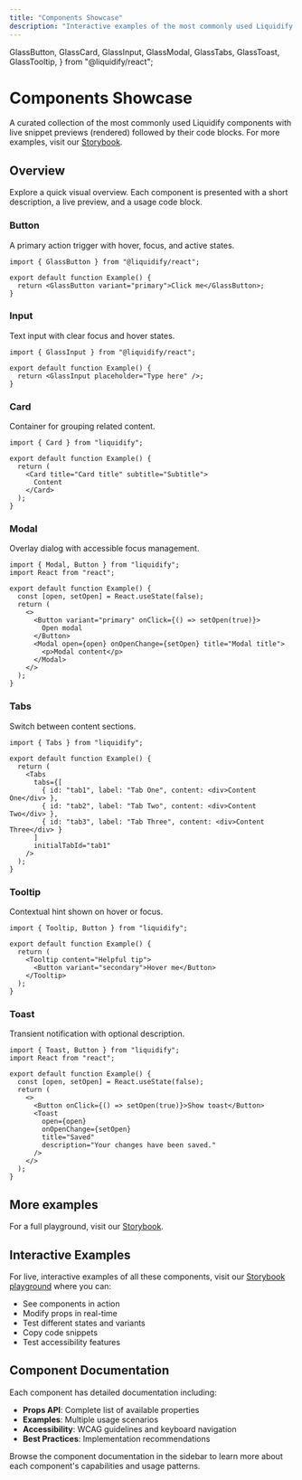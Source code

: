 ```yaml
---
title: "Components Showcase"
description: "Interactive examples of the most commonly used Liquidify components with live code previews"
---
```


  GlassButton,
  GlassCard,
  GlassInput,
  GlassModal,
  GlassTabs,
  GlassToast,
  GlassTooltip,
} from "@liquidify/react";

# Components Showcase

A curated collection of the most commonly used Liquidify components with live snippet previews (rendered) followed by their code blocks. For more examples, visit our [Storybook](https://liquidify-storybook.vercel.app).

## Overview

Explore a quick visual overview. Each component is presented with a short description, a live preview, and a usage code block.

### Button

A primary action trigger with hover, focus, and active states.

```tsx
import { GlassButton } from "@liquidify/react";

export default function Example() {
  return <GlassButton variant="primary">Click me</GlassButton>;
}
```

### Input

Text input with clear focus and hover states.

```tsx
import { GlassInput } from "@liquidify/react";

export default function Example() {
  return <GlassInput placeholder="Type here" />;
}
```

### Card

Container for grouping related content.

<CardExample />

```tsx title="Usage"
import { Card } from "liquidify";

export default function Example() {
  return (
    <Card title="Card title" subtitle="Subtitle">
      Content
    </Card>
  );
}
```

### Modal

Overlay dialog with accessible focus management.

<ModalExample />

```tsx title="Usage"
import { Modal, Button } from "liquidify";
import React from "react";

export default function Example() {
  const [open, setOpen] = React.useState(false);
  return (
    <>
      <Button variant="primary" onClick={() => setOpen(true)}>
        Open modal
      </Button>
      <Modal open={open} onOpenChange={setOpen} title="Modal title">
        <p>Modal content</p>
      </Modal>
    </>
  );
}
```

### Tabs

Switch between content sections.

<TabsExample />

```tsx title="Usage"
import { Tabs } from "liquidify";

export default function Example() {
  return (
    <Tabs
      tabs={[
        { id: "tab1", label: "Tab One", content: <div>Content One</div> },
        { id: "tab2", label: "Tab Two", content: <div>Content Two</div> },
        { id: "tab3", label: "Tab Three", content: <div>Content Three</div> }
      ]
      initialTabId="tab1"
    />
  );
}
```

### Tooltip

Contextual hint shown on hover or focus.

<TooltipExample />

```tsx title="Usage"
import { Tooltip, Button } from "liquidify";

export default function Example() {
  return (
    <Tooltip content="Helpful tip">
      <Button variant="secondary">Hover me</Button>
    </Tooltip>
  );
}
```

### Toast

Transient notification with optional description.

<ToastExample />

```tsx title="Usage"
import { Toast, Button } from "liquidify";
import React from "react";

export default function Example() {
  const [open, setOpen] = React.useState(false);
  return (
    <>
      <Button onClick={() => setOpen(true)}>Show toast</Button>
      <Toast
        open={open}
        onOpenChange={setOpen}
        title="Saved"
        description="Your changes have been saved."
      />
    </>
  );
}
```

## More examples

For a full playground, visit our [Storybook](https://liquidify-storybook.vercel.app).

## Interactive Examples

For live, interactive examples of all these components, visit our [Storybook playground](https://liquidify-storybook.vercel.app) where you can:

- See components in action
- Modify props in real-time
- Test different states and variants
- Copy code snippets
- Test accessibility features

## Component Documentation

Each component has detailed documentation including:

- **Props API**: Complete list of available properties
- **Examples**: Multiple usage scenarios
- **Accessibility**: WCAG guidelines and keyboard navigation
- **Best Practices**: Implementation recommendations

Browse the component documentation in the sidebar to learn more about each component's capabilities and usage patterns.
